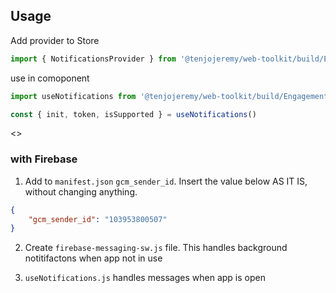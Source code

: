
<Meta title='Engagement|Push Notifications/React' />

## Usage

Add provider to Store
```js
import { NotificationsProvider } from '@tenjojeremy/web-toolkit/build/Engagement/Push-Notifications/client/React/useNotifications.index'
 ```

use in comoponent
```js
import useNotifications from '@tenjojeremy/web-toolkit/build/Engagement/Push-Notifications/client/React/useNotifications.index'
 ```

 ```js
const { init, token, isSupported } = useNotifications()
 ```

<Preview>
<Story name='Example'>
   <>
    <Example />    
  </>
</Story>
</Preview>

### with Firebase 

1. Add to `manifest.json`  `gcm_sender_id`. Insert the value below AS IT IS, without changing anything.

```json
{
	"gcm_sender_id": "103953800507"
}
```

2. Create `firebase-messaging-sw.js` file. This handles background notitifactons when app not in use

3. `useNotifications.js` handles messages when app is open